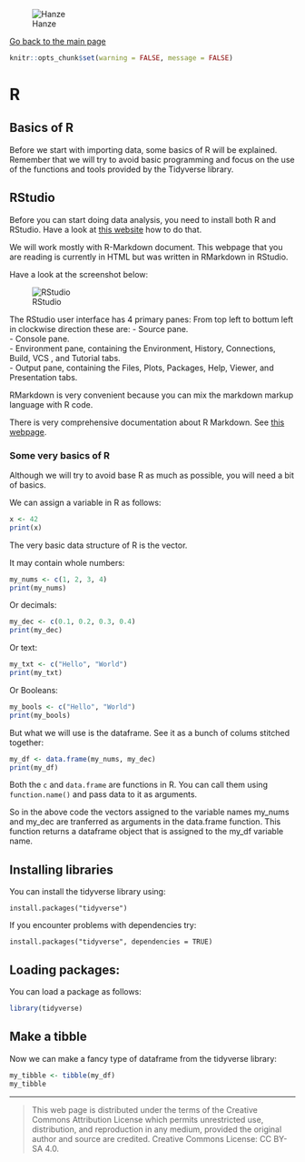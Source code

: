 ![Hanze](../hanze/hanze.png)

[Go back to the main page](../index.html)

```r
knitr::opts_chunk$set(warning = FALSE, message = FALSE) 
```

# R

## Basics of R

Before we start with importing data, some basics of R will be explained. Remember that we will try to avoid basic programming and focus on the use of the functions and tools provided by the Tidyverse library.


## RStudio

Before you can start doing data analysis, you need to install both R and RStudio.
Have a look at [this website](https://rstudio-education.github.io/hopr/starting.html) how to do that.


We will work mostly with R-Markdown document.
This webpage that you are reading is currently in HTML but was written in RMarkdown in RStudio.

Have a look at the screenshot below:

![RStudio](./pics_02_basics/fig01.png)

The RStudio user interface has 4 primary panes:
From top left to bottum left in clockwise direction these are: 
- Source pane.  
- Console pane.  
- Environment pane, containing the Environment, History, Connections, Build, VCS , and Tutorial tabs.  
- Output pane, containing the Files, Plots, Packages, Help, Viewer, and Presentation tabs.  

RMarkdown is very convenient because you can mix the markdown markup language with R code.

There is very comprehensive documentation about R Markdown. See [this webpage](https://rmarkdown.rstudio.com/).


### Some very basics of R

Although we will try to avoid base R as much as possible, you will need a bit of basics.

We can assign a variable in R as follows:

```r

x <- 42
print(x)
```

The very basic data structure of R is the vector.

It may contain whole numbers:

```r

my_nums <- c(1, 2, 3, 4)
print(my_nums)
```

Or decimals:

```r

my_dec <- c(0.1, 0.2, 0.3, 0.4)
print(my_dec)
```

Or text:

```r

my_txt <- c("Hello", "World")
print(my_txt)
```

Or Booleans:

```r

my_bools <- c("Hello", "World")
print(my_bools)
```

But what we will use is the dataframe. See it as a bunch of colums stitched together:

```r

my_df <- data.frame(my_nums, my_dec)
print(my_df)
```

Both the `c` and `data.frame` are functions in R.
You can call them using `function.name()` and pass data to it as arguments.

So in the above code the vectors assigned to the variable names my_nums and my_dec are tranferred as arguments in the data.frame function. This function returns a dataframe object that is assigned to the my_df variable name.


## Installing libraries

You can install the tidyverse library using:

```
install.packages("tidyverse")
```

If you encounter problems with dependencies try:

```
install.packages("tidyverse", dependencies = TRUE)
```

## Loading packages:

You can load a package as follows:

```r
library(tidyverse)
```


## Make a tibble

Now we can make a fancy type of dataframe from the tidyverse library:


```r
my_tibble <- tibble(my_df)
my_tibble
```

---


>This web page is distributed under the terms of the Creative Commons Attribution License which permits unrestricted use, distribution, and reproduction in any medium, provided the original author and source are credited.
>Creative Commons License: CC BY-SA 4.0.

